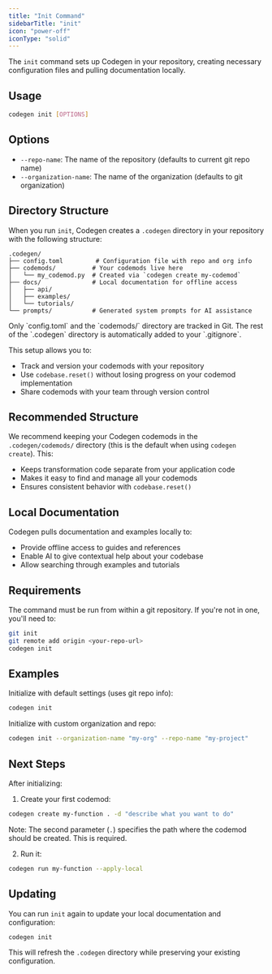 ```yaml
---
title: "Init Command"
sidebarTitle: "init"
icon: "power-off"
iconType: "solid"
---
```


The `init` command sets up Codegen in your repository, creating necessary configuration files and pulling documentation locally.

## Usage

```bash
codegen init [OPTIONS]
```

## Options

- `--repo-name`: The name of the repository (defaults to current git repo name)
- `--organization-name`: The name of the organization (defaults to git organization)

## Directory Structure

When you run `init`, Codegen creates a `.codegen` directory in your repository with the following structure:

```
.codegen/
├── config.toml         # Configuration file with repo and org info
├── codemods/          # Your codemods live here
│   └── my_codemod.py  # Created via `codegen create my-codemod`
├── docs/              # Local documentation for offline access
│   ├── api/
│   ├── examples/
│   └── tutorials/
└── prompts/           # Generated system prompts for AI assistance
```

<Note>
  Only `config.toml` and the `codemods/` directory are tracked in Git. The rest
  of the `.codegen` directory is automatically added to your `.gitignore`.
</Note>

This setup allows you to:

- Track and version your codemods with your repository
- Use `codebase.reset()` without losing progress on your codemod implementation
- Share codemods with your team through version control

## Recommended Structure

We recommend keeping your Codegen codemods in the `.codegen/codemods/` directory (this is the default when using `codegen create`). This:

- Keeps transformation code separate from your application code
- Makes it easy to find and manage all your codemods
- Ensures consistent behavior with `codebase.reset()`

## Local Documentation

Codegen pulls documentation and examples locally to:

- Provide offline access to guides and references
- Enable AI to give contextual help about your codebase
- Allow searching through examples and tutorials

## Requirements

The command must be run from within a git repository. If you're not in one, you'll need to:

```bash
git init
git remote add origin <your-repo-url>
codegen init
```

## Examples

Initialize with default settings (uses git repo info):

```bash
codegen init
```

Initialize with custom organization and repo:

```bash
codegen init --organization-name "my-org" --repo-name "my-project"
```

## Next Steps

After initializing:

1. Create your first codemod:

```bash
codegen create my-function . -d "describe what you want to do"
```

Note: The second parameter (`.`) specifies the path where the codemod should be created. This is required.

2. Run it:

```bash
codegen run my-function --apply-local
```

## Updating

You can run `init` again to update your local documentation and configuration:

```bash
codegen init
```

This will refresh the `.codegen` directory while preserving your existing configuration.
